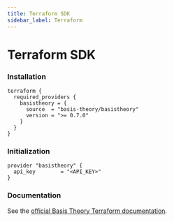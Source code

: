 ```yaml
---
title: Terraform SDK
sidebar_label: Terraform
---
```



# Terraform SDK

<GithubCard
  heading="Terraform SDK"
  icon={SDK.TERRAFORM}
  organization="basis-theory"
  repository="terraform-provider-basistheory"
/>

### Installation

```hcl title="main.tf" showLineNumbers
terraform {
  required_providers {
    basistheory = {
      source  = "basis-theory/basistheory"
      version = ">= 0.7.0"
    }
  }
}
```

### Initialization

```hcl title="main.tf" showLineNumbers
provider "basistheory" {
  api_key        = "<API_KEY>"
}
```

### Documentation

See the [official Basis Theory Terraform documentation](https://registry.terraform.io/providers/Basis-Theory/basistheory/latest/docs).
